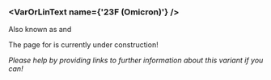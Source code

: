 

<MdxContent filepath="clusters/VoCHeader.mdx" />

### <VarOrLinText name={'23F (Omicron)'} />
Also known as <VarOrLin name="23F (Omicron)" invert={true}/> and <Who name="Omicron" />

<MdxContent filepath="clusters/OmicronHeader.mdx" />

The page for <VarOrLin name="23F (Omicron)"/> is currently under construction!
<br/>

_Please help by providing links to further information about this variant if you can!_




